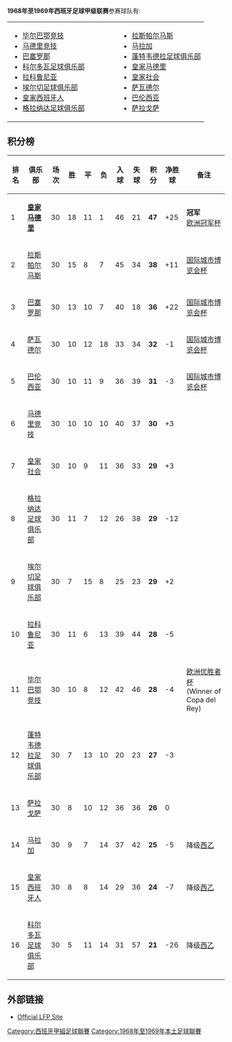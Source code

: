 {{NoteTA|G1=football|G2=西甲}}
{{Location map+ |Spain |width=400 |float=right |caption=西甲球队位置 1968–69 |places=
{{Location map~ |Spain |lat=43.263472 |long=-2.948150 |label=<small>[[毕尔巴鄂竞技|毕尔巴鄂竞技]]</small> |position=left}}
{{Location map~ |Spain |lat=40.401703 |long=-3.720628 |label=<small>[[马德里竞技|马德里竞技]]</small> |position=left}}
{{Location map~ |Spain |lat=41.380889 |long=2.1228167 |label=<small>[[巴塞罗那足球俱乐部|巴塞罗那]]</small> |position=bottom}}
{{Location map~ |Spain |lat=37.872219 |long=-4.764550 |label=<small>[[科尔多瓦足球俱乐部|科尔多瓦]]</small> |position=top}}
{{Location map~ |Spain |lat=43.368717 |long=-8.417514 |label=<small>[[拉科鲁尼亚|拉科鲁尼亚]]</small> }}
{{Location map~ |Spain |lat=38.267111 |long=-0.663272 |label=<small>[[埃尔切足球俱乐部|埃尔切]]</small> |position=right}}
{{Location map~ |Spain |lat=41.347861 |long=2.0756667 |label=<small>[[皇家西班牙人|皇家西班牙人]]</small> |position=left}}
{{Location map~ |Spain |lat=37.152925 |long=-3.595744 |label=<small>[[格拉纳达足球俱乐部|格拉纳达]]</small> |position=top}}
{{Location map~ |Spain |lat=36.734217 |long=-4.426603 |label=<small>[[马拉加足球俱乐部|马拉加]]</small> |position=top}}
{{Location map~ |Spain |lat=42.511842 |long=-8.439706 |label=<small>[[蓬特韦德拉足球俱乐部|蓬特韦德拉]]</small> |position=right}}
{{Location map~ |Spain |lat=40.453053 |long=-3.688356 |label=<small>[[皇家马德里足球俱乐部|皇家马德里]]</small> |position= right}}
{{Location map~ |Spain |lat=43.319211 |long=-1.975292 |label=<small>[[皇家社会|皇家社会]]</small> |position=right}}
{{Location map~ |Spain |lat=41.780889 |long=1.7228167 |label=<small>[[萨瓦德尔|萨瓦德尔]]</small> |position=top}}
{{Location map~ |Spain |lat=39.474616 |long=-0.358219 |label=<small>[[巴伦西亚足球俱乐部|巴伦西亚]]</small> |position=bottom }}
{{Location map~ |Spain |lat=41.636472 |long=-0.901828 |label=<small>[[皇家萨拉戈萨|萨拉戈萨]]</small> |position=top }}
}} 
'''1968年至1969年西班牙足球甲级联赛'''参赛球队有:
{|border="0" cellpadding="2"
|- valign="top"
|
* [[毕尔巴鄂竞技|毕尔巴鄂竞技]]
* [[马德里竞技|马德里竞技]]
* [[巴塞罗那足球俱乐部|巴塞罗那]]
* [[科尔多瓦足球俱乐部|科尔多瓦足球俱乐部]]
* [[拉科鲁尼亚|拉科鲁尼亚]]
* [[埃尔切足球俱乐部|埃尔切足球俱乐部]]
* [[皇家西班牙人|皇家西班牙人]]
* [[格拉纳达足球俱乐部|格拉纳达足球俱乐部]]
|width="50"| 
|valign="top"|
* [[拉斯帕尔马斯|拉斯帕尔马斯]]
* [[马拉加足球俱乐部|马拉加]]
* [[蓬特韦德拉足球俱乐部|蓬特韦德拉足球俱乐部]]
* [[皇家马德里足球俱乐部|皇家马德里]]
* [[皇家社会|皇家社会]]
* [[萨瓦德尔|萨瓦德尔]]
* [[巴伦西亚足球俱乐部|巴伦西亚]]
* [[皇家萨拉戈萨|萨拉戈萨]]
|}

==积分榜==
{| bgcolor="#f7f8ff" cellpadding="3" cellspacing="0" border="1" style="font-size: 85%; border: gray solid 1px; border-collapse: collapse;"
|- bgcolor="#CCCCCC"
! 排名 !! 俱乐部!! 场次 !! 胜 !! 平 !! 负 !! 入球 !! 失球 !! 积分 !! 净胜球 !! 备注
|-align="center"
|1||align="left"|'''[[皇家马德里足球俱乐部|皇家马德里]]'''||30||18||11||1||46||21||'''47'''||+25||'''冠军'''<br>[[欧洲冠军杯_1969-70|欧洲冠军杯]]
|-align="center" bgcolor="#EFEFEF"
|2||align="left"|[[拉斯帕尔马斯|拉斯帕尔马斯]]||30||15||8||7||45||34||'''38'''||+11|| [[国际城市博览会杯_1969-70|国际城市博览会杯]]
|-align="center"
|3||align="left"|[[巴塞罗那足球俱乐部|巴塞罗那]]||30||13||10||7||40||18||'''36'''||+22|| [[国际城市博览会杯_1969-70|国际城市博览会杯]]
|-align="center" bgcolor="#EFEFEF"
|4||align="left"|[[萨瓦德尔|萨瓦德尔]]||30||10||12||18||33||34||'''32'''||-1|| [[国际城市博览会杯_1969-70|国际城市博览会杯]]
|-align="center"
|5||align="left"|[[巴伦西亚足球俱乐部|巴伦西亚]]||30||10||11||9||36||39||'''31'''||-3|| [[国际城市博览会杯_1969-70|国际城市博览会杯]]
|-align="center" bgcolor="#EFEFEF"
|6||align="left"|[[马德里竞技|马德里竞技]]||30||10||10||10||40||37||'''30'''||+3||
|-align="center"
|7||align="left"|[[皇家社会|皇家社会]]||30||10||9||11||36||33||'''29'''||+3||
|-align="center" bgcolor="#EFEFEF"
|8||align="left"|[[格拉纳达足球俱乐部|格拉纳达足球俱乐部]]||30||11||7||12||26||38||'''29'''||-12||
|-align="center"
|9||align="left"|[[埃尔切足球俱乐部|埃尔切足球俱乐部]]||30||7||15||8||25||23||'''29'''||+2||
|-align="center" bgcolor="#EFEFEF"
|10||align="left"|[[拉科鲁尼亚|拉科鲁尼亚]]||30||11||6||13||39||44||'''28'''||-5||
|-align="center"
|11||align="left"|[[毕尔巴鄂竞技|毕尔巴鄂竞技]]||30||10||8||12||42||46||'''28'''||-4|| [[欧洲优胜者杯_1969-70|欧洲优胜者杯]]<br>(Winner of Copa del Rey)
|-align="center" bgcolor="#EFEFEF"
|12||align="left"|[[蓬特韦德拉足球俱乐部|蓬特韦德拉足球俱乐部]]||30||7||13||10||20||23||'''27'''||-3||
|-align="center"
|13||align="left"|[[皇家萨拉戈萨|萨拉戈萨]]||30||8||10||12||36||36||'''26'''||0||
|-align="center" bgcolor="#EFEFEF"
|14||align="left"|[[马拉加足球俱乐部|马拉加]]||30||9||7||14||37||42||'''25'''||-5|| 降级[[西班牙足球乙级联赛|西乙]]
|-align="center"
|15||align="left"|[[皇家西班牙人|皇家西班牙人]]||30||8||8||14||29||36||'''24'''||-7|| 降级[[西班牙足球乙级联赛|西乙]]
|-align="center" bgcolor="#EFEFEF"
|16||align="left"|[[科尔多瓦足球俱乐部|科尔多瓦足球俱乐部]]||30||5||11||14||31||57||'''21'''||-26|| 降级[[西班牙足球乙级联赛|西乙]]
|}

==外部链接==
*{{es icon}} [http://www.lfp.es/ Official LFP Site]{{Wayback|url=http://www.lfp.es/ |date=20080113205641 }}

{{西班牙足球甲級聯賽賽季}}

{{DEFAULTSORT:1968-69赛季西班牙足球甲级联赛}}
[[Category:西班牙甲組足球聯賽|Category:西班牙甲組足球聯賽]]
[[Category:1968年至1969年本土足球聯賽|Category:1968年至1969年本土足球聯賽]]